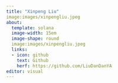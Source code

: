 ```yaml
---
title: "Xinpeng Liu"
image:images/xinpengliu.jpeg
about:
  template: solana
  image-width: 15em
  image-shape: round
  image:images/xinpengliu.jpeg
  links:
  - icon: github
    text: Github
    herf: https://github.com/LiuDanDanYA
editor: visual
---
```

